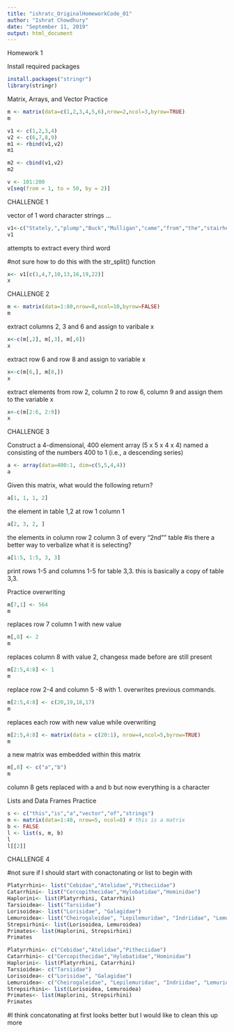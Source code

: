 ```yaml
---
title: "ishratc_OriginalHomeworkCode_01"
author: "Ishrat Chowdhury"
date: "September 11, 2019"
output: html_document
---
```


Homework 1

Install required packages

```r
install.packages("stringr")
library(stringr)
```

Matrix, Arrays, and Vector Practice

```r
m <- matrix(data=c(1,2,3,4,5,6),nrow=2,ncol=3,byrow=TRUE)
m

v1 <- c(1,2,3,4)
v2 <- c(6,7,8,9)
m1 <- rbind(v1,v2)
m1

m2 <- cbind(v1,v2)
m2

v <- 101:200
v[seq(from = 1, to = 50, by = 2)]

```

CHALLENGE 1

vector of 1 word character strings ...

```r

v1<-c("Stately,","plump","Buck","Mulligan","came","from","the","stairhead,","bearing","a","bowl","of","lather","on","which","a","mirror","and","a","razor","lay","crossed.")
v1

```
attempts to extract every third word

#not sure how to do this with the str_split() function

```r
x<- v1[c(1,4,7,10,13,16,19,22)]
x
```

CHALLENGE 2

```r
m <- matrix(data=1:80,nrow=8,ncol=10,byrow=FALSE)
m
```

extract columns 2, 3 and 6 and assign to varibale x

```r
x<-c(m[,2], m[,3], m[,6])
x

```

extract row 6 and row 8 and assign to variable x 

```r
x<-c(m[6,], m[8,])
x
```

extract elements from row 2, column 2 to row 6, column 9 and assign them to the variable x

```r
x<-c(m[2:6, 2:9])
x
```

CHALLENGE 3

Construct a 4-dimensional, 400 element array (5 x 5 x 4 x 4) named a consisting of the numbers 400 to 1 (i.e., a descending series)

```r
a <- array(data=400:1, dim=c(5,5,4,4))
a
```

Given this matrix, what would the following return?

```r
a[1, 1, 1, 2]

```
the element in table 1,2 at row 1 column 1


```r
a[2, 3, 2, ]

```

the elements in column row 2 column 3 of every "2nd"" table 
#is there a better way to verbalize what it is selecting?

```r
a[1:5, 1:5, 3, 3]

```

print rows 1-5 and columns 1-5 for table 3,3. this is basically a copy of table 3,3.

Practice overwriting

```r
m[7,1] <- 564
m
```

replaces row 7 column 1 with new value

```r
m[,8] <- 2
m
```

replaces column 8 with value 2, changesx made before are still present

```r
m[2:5,4:8] <- 1
m
```

replace row 2-4 and column 5 -8 with 1. overwrites previous commands. 

```r
m[2:5,4:8] <- c(20,19,18,17)
m
```

replaces each row with new value while overwriting 

```r
m[2:5,4:8] <- matrix(data = c(20:1), nrow=4,ncol=5,byrow=TRUE)
m
```

a new matrix was embedded within this matrix

```r
m[,8] <- c("a","b")
m
```

column 8 gets replaced with a and b but now everything is a character 

Lists and Data Frames Practice 

```r
s <- c("this","is","a","vector","of","strings")
m <- matrix(data=1:40, nrow=5, ncol=8) # this is a matrix
b <- FALSE
l <- list(s, m, b)
l
l[[2]]
```

CHALLENGE 4

#not sure if I should start with conactonating or list to begin with

```r
Platyrrhini<- list("Cebidae","Atelidae","Pitheciidae")
Catarrhini<- list("Cercopithecidae","Hylobatidae","Hominidae")
Haplorini<- list(Platyrrhini, Catarrhini)
Tarsioidea<- list("Tarsiidae")
Lorisoidea<- list("Lorisidae", "Galagidae")
Lemuroidea<- list("Cheirogaleidae", "Lepilemuridae", "Indriidae", "Lemuridae", "Daubentoniidae")
Strepsirhini<- list(Lorisoidea, Lemuroidea)
Primates<- list(Haplorini, Strepsirhini)
Primates

```


```r
Platyrrhini<- c("Cebidae","Atelidae","Pitheciidae")
Catarrhini<- c("Cercopithecidae","Hylobatidae","Hominidae")
Haplorini<- list(Platyrrhini, Catarrhini)
Tarsioidea<- c("Tarsiidae")
Lorisoidea<- c("Lorisidae", "Galagidae")
Lemuroidea<- c("Cheirogaleidae", "Lepilemuridae", "Indriidae", "Lemuridae", "Daubentoniidae")
Strepsirhini<- list(Lorisoidea, Lemuroidea)
Primates<- list(Haplorini, Strepsirhini)
Primates
```

#I think concatonating at first looks better but I would like to clean this up more